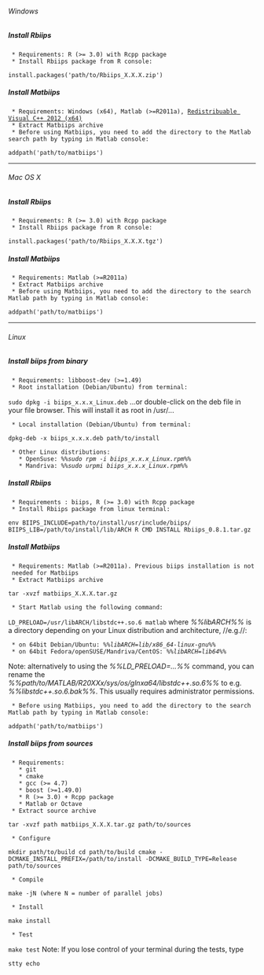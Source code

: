 ====== Windows ======

===== Install Rbiips =====

  * Requirements: R (>= 3.0) with Rcpp package
  * Install Rbiips package from R console:

<code>  install.packages('path/to/Rbiips_X.X.X.zip')</code>
===== Install Matbiips =====

  * Requirements: Windows (x64), Matlab (>=R2011a), [[http://www.microsoft.com/en-US/download/details.aspx?id=30679|Redistribuable Visual C++ 2012 (x64)]]
  * Extract Matbiips archive
  * Before using Matbiips, you need to add the directory to the Matlab search path by typing in Matlab console:

<code>addpath('path/to/matbiips')</code>

----

====== Mac OS X ======

===== Install Rbiips =====

  * Requirements: R (>= 3.0) with Rcpp package
  * Install Rbiips package from R console:

<code>install.packages('path/to/Rbiips_X.X.X.tgz')</code>
===== Install Matbiips =====

  * Requirements: Matlab (>=R2011a)
  * Extract Matbiips archive
  * Before using Matbiips, you need to add the directory to the search Matlab path by typing in Matlab console:

<code>addpath('path/to/matbiips')</code>

----

====== Linux ======

===== Install biips from binary =====

  * Requirements: libboost-dev (>=1.49)
  * Root installation (Debian/Ubuntu) from terminal:

<code>sudo dpkg -i biips_x.x.x_Linux.deb</code>
...or double-click on the deb file in your file browser. This will install it as root in /usr/...

  * Local installation (Debian/Ubuntu) from terminal:

<code>dpkg-deb -x biips_x.x.x.deb  path/to/install</code>
  * Other Linux distributions:
    * OpenSuse: ''%%sudo rpm -i biips_x.x.x_Linux.rpm%%''
    * Mandriva: ''%%sudo urpmi biips_x.x.x_Linux.rpm%%''

===== Install Rbiips =====

  * Requirements : biips, R (>= 3.0) with Rcpp package
  * Install Rbiips package from linux terminal:

<code>env BIIPS_INCLUDE=path/to/install/usr/include/biips/ BIIPS_LIB=/path/to/install/lib/ARCH R CMD INSTALL Rbiips_0.8.1.tar.gz</code>
===== Install Matbiips =====

  * Requirements: Matlab (>=R2011a). Previous biips installation is not needed for Matbiips
  * Extract Matbiips archive

<code>tar -xvzf matbiips_X.X.X.tar.gz</code>
  * Start Matlab using the following command:

<code>LD_PRELOAD=/usr/libARCH/libstdc++.so.6 matlab</code>
where ''%%libARCH%%'' is a directory depending on your Linux distribution and architecture, //e.g.//:

  * on 64bit Debian/Ubuntu: ''%%libARCH=lib/x86_64-linux-gnu%%''
  * on 64bit Fedora/openSUSE/Mandriva/CentOS: ''%%libARCH=lib64%%''

Note: alternatively to using the ''%%LD_PRELOAD=...%%'' command, you can rename the ''%%path/to/MATLAB/R20XXx/sys/os/glnxa64/libstdc++.so.6%%'' to e.g. ''%%libstdc++.so.6.bak%%''. This usually requires administrator permissions.

  * Before using Matbiips, you need to add the directory to the search Matlab path by typing in Matlab console:

<code>addpath('path/to/matbiips')</code>
===== Install biips from sources =====

  * Requirements:
    * git
    * cmake
    * gcc (>= 4.7)
    * boost (>=1.49.0)
    * R (>= 3.0) + Rcpp package
    * Matlab or Octave
  * Extract source archive

<code>tar -xvzf path matbiips_X.X.X.tar.gz path/to/sources</code>
  * Configure

<code>mkdir path/to/build
cd path/to/build
cmake -DCMAKE_INSTALL_PREFIX=/path/to/install -DCMAKE_BUILD_TYPE=Release path/to/sources</code>
  * Compile

<code>make -jN (where N = number of parallel jobs)</code>
  * Install

<code>make install</code>
  * Test

<code>make test</code>
Note: If you lose control of your terminal during the tests, type

<code>stty echo</code>
